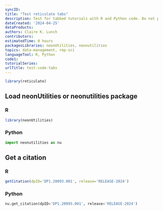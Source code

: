 ```yaml
---
syncID: 
title: "Test reticulate tabs"
description: Test for tabbed tutorials with R and Python code. Do not publish this tutorial.
dateCreated: '2024-04-25'
dataProducts: 
authors: Claire K. Lunch
contributors: 
estimatedTime: 0 hours
packagesLibraries: neonUtilities, neonutilities
topics: data-management, rep-sci
languageTool: R, Python
code1: 
tutorialSeries:
urlTitle: test-code-tabs
---
```


```r
library(reticulate)
```

## Load neonUtilities or neonutilities package {.tabset}

### R

```r
library(neonUtilities)
```

### Python

```python
import neonutilities as nu
```

## Get a citation {.tabset}

### R

```r
getCitation(dpID='DP1.20093.001', release='RELEASE-2024')
```

### Python

```python
nu.get_citation(dpID='DP1.20093.001', release='RELEASE-2024')
```

